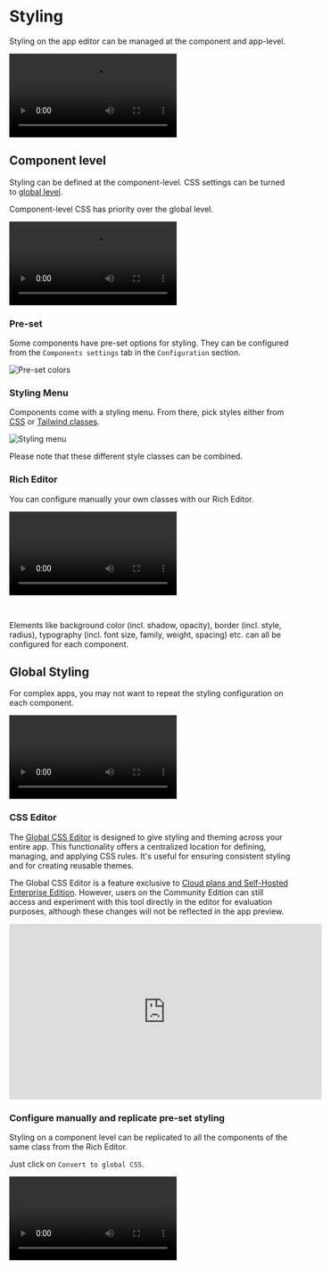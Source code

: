 
# Styling

Styling on the app editor can be managed at the component and app-level.

<video
	className="border-2 rounded-xl object-cover w-full h-full dark:border-gray-800"
	autoPlay
	controls
	src="/videos/app_styling.mp4"
/>

## Component level

Styling can be defined at the component-level. CSS settings can be turned to [global level](#global-styling).

Component-level CSS has priority over the global level.

<video
	className="border-2 rounded-xl object-cover w-full h-full dark:border-gray-800"
	controls
	src="/videos/styling_component.mp4"
/>

### Pre-set

Some components have pre-set options for styling. They can be configured from the `Components settings` tab in the `Configuration` section.

![Pre-set colors](../../assets/apps/8_app_styling/pre_set_colors.png.webp)

### Styling Menu

Components come with a styling menu. From there, pick styles either from [CSS](https://www.w3schools.com/html/html_css.asp) or [Tailwind classes](https://tailwind.build/classes).

![Styling menu](../../assets/apps/8_app_styling/styling_menu.png.webp)

Please note that these different style classes can be combined.

### Rich Editor

You can configure manually your own classes with our Rich Editor.

<video
	className="border-2 rounded-xl object-cover w-full h-full dark:border-gray-800"
	controls
	src="/videos/rich_editor.mp4"
/>

<br />

Elements like background color (incl. shadow, opacity), border (incl. style, radius), typography (incl. font size, family, weight, spacing) etc. can all be configured for each component.

## Global Styling

For complex apps, you may not want to repeat the styling configuration on each component.

<video
	className="border-2 rounded-xl object-cover w-full h-full dark:border-gray-800"
	controls
	src="/videos/global_styling.mp4"
/>

### CSS Editor

The [Global CSS Editor](../9_css_editor.mdx) is designed to give styling and theming across your entire app. This functionality offers a centralized location for defining, managing, and applying CSS rules. It's useful for ensuring consistent styling and for creating reusable themes.

The Global CSS Editor is a feature exclusive to [Cloud plans and Self-Hosted Enterprise Edition](/pricing). However, users on the Community Edition can still access and experiment with this tool directly in the editor for evaluation purposes, although these changes will not be reflected in the app preview.

<iframe
	width="560"
	height="315"
	src="https://www.youtube.com/embed/6_MjKgbdCFQ?vq=hd1080"
	title="YouTube video player"
	frameborder="0"
	allow="accelerometer; autoplay; clipboard-write; encrypted-media; gyroscope; picture-in-picture; web-share"
	allowfullscreen="true"
></iframe>

<br />

<div class="grid grid-cols-2 gap-2 my-4">
	<DocCard
		title="CSS Editor"
		description="The Global CSS Editor is designed to give styling and theming across your entire app."
		href="/docs/apps/css_editor"
		color="orange"
	/>
</div>

### Configure manually and replicate pre-set styling

Styling on a component level can be replicated to all the components of the same class from the Rich Editor.

Just click on `Convert to global CSS`.

<video
	className="border-2 rounded-xl object-cover w-full h-full dark:border-gray-800"
	controls
	src="/videos/copy_style_global_css.mp4"
/>
